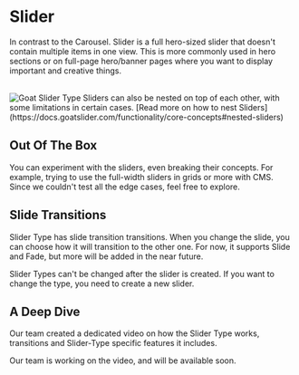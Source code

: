 

# Slider

In contrast to the Carousel. Slider is a full hero-sized slider that doesn't contain multiple items in one view. This is more commonly used in hero sections or on full-page hero/banner pages where you want to display important and creative things.

<br /> 
<Image 
    src="/mdx/slider-type.png" 
    alt="Goat Slider Type" 
    width={800} 
    height={400} 
/>

<Callout>
    Sliders can also be nested on top of each other, with some limitations in certain cases. [Read more on how to nest Sliders](https://docs.goatslider.com/functionality/core-concepts#nested-sliders)
</Callout>

## Out Of The Box
You can experiment with the sliders, even breaking their concepts. For example, trying to use the full-width sliders in grids or more with CMS. Since we couldn't test all the edge cases, feel free to explore.

## Slide Transitions
Slider Type has slide transition transitions. When you change the slide, you can choose how it will transition to the other one. For now, it supports Slide and Fade, but more will be added in the near future.

<Callout>
    Slider Types can't be changed after the slider is created. If you want to change the type, you need to create a new slider.
</Callout>


## A Deep Dive
Our team created a dedicated video on how the Slider Type works, transitions and Slider-Type specific features it includes.

<YouTubeEmbed url="https://www.youtube.com/embed/sWRUzxINCoA?si=h-Cr9oGrFP317PQH" title="" />

<Callout type='info'>
    Our team is working on the video, and will be available soon.
</Callout>